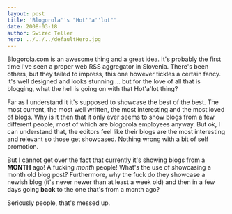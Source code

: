 ```yaml
---
layout: post
title: 'Blogorola''s "Hot''a''lot"'
date: 2008-03-18
author: Swizec Teller
hero: ../../../defaultHero.jpg
---
```

Blogorola.com is an awesome thing and a great idea. It's probably the first time I've seen a proper web RSS aggregator in Slovenia. There's been others, but they failed to impress, this one however tickles a certain fancy. it's well designed and looks stunning ... but for the love of all that is blogging, what the hell is going on with that Hot'a'lot thing?

Far as I understand it it's supposed to showcase the best of the best. The most current, the most well written, the most interesting and the most loved of blogs. Why is it then that it only ever seems to show blogs from a few different people, most of which are blogorola employees anyway. But ok, I can understand that, the editors feel like their blogs are the most interesting and relevant so those get showcased. Nothing wrong with a bit of self promotion.

But I cannot get over the fact that currently it's showing blogs from a **MONTH** ago! A fucking _month_ people! What's the use of showcasing a month old blog post? Furthermore, why the fuck do they showcase a newish blog (it's never newer than at least a week old) and then in a few days going **back** to the one that's from a month ago?

Seriously people, that's messed up.